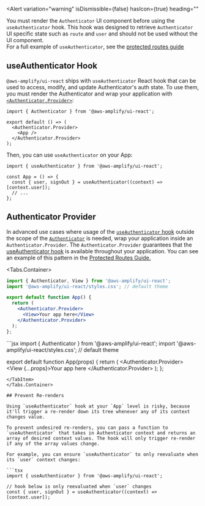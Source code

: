 
<Alert
  variation="warning"
  isDismissible={false}
  hasIcon={true}
  heading=""
  >
  You must render the `Authenticator` UI component before using the `useAuthenticator` hook. This hook was designed to retrieve `Authenticator` UI specific state such as `route` and `user` and should not be used without the UI component.
  <br/>
  For a full example of `useAuthenticator`, see the [protected routes guide](../../guides/auth-protected)
</Alert>


## useAuthenticator Hook

`@aws-amplify/ui-react` ships with `useAuthenticator` React hook that can be used to access, modify, and update Authenticator's auth state. To use them, you must render the Authenticator and wrap your application with [`<Authenticator.Provider>`](#authenticator-provider):

```tsx
import { Authenticator } from '@aws-amplify/ui-react';

export default () => (
  <Authenticator.Provider>
    <App />
  </Authenticator.Provider>
);
```

Then, you can use `useAuthenticator` on your App:

```tsx
import { useAuthenticator } from '@aws-amplify/ui-react';

const App = () => {
  const { user, signOut } = useAuthenticator((context) => [context.user]);
  // ...
};
```

## Authenticator Provider

In advanced use cases where usage of the [`useAuthenticator` hook](advanced#useauthenticator-hook) outside the scope of the [`Authenticator`](../authenticator) is needed, wrap your application inside an `Authenticator.Provider`. The `Authenticator.Provider` guarantees that the [useAuthenticator hook](advanced#useauthenticator-hook) is available throughout your application. You can see an example of this pattern in the [Protected Routes Guide.](../../guides/auth-protected)

<Tabs.Container>
<TabItem title="Create React App">
```jsx
import { Authenticator, View } from '@aws-amplify/ui-react';
import '@aws-amplify/ui-react/styles.css'; // default theme

export default function App() {
  return (
    <Authenticator.Provider>
      <View>Your app here</View>
    </Authenticator.Provider>
  );
};
```
</TabItem>
<TabItem title="Next.js" >
```jsx
import { Authenticator } from '@aws-amplify/ui-react';
import '@aws-amplify/ui-react/styles.css'; // default theme

export default function App(props) {
  return (
    <Authenticator.Provider>
      <View {...props}>Your app here</View>
    </Authenticator.Provider>
  );
};
```
</TabItem>
</Tabs.Container>

## Prevent Re-renders

Using `useAuthenticator` hook at your `App` level is risky, because it'll trigger a re-render down its tree whenever any of its context changes value.

To prevent undesired re-renders, you can pass a function to `useAuthenticator` that takes in Authenticator context and returns an array of desired context values. The hook will only trigger re-render if any of the array values change.

For example, you can ensure `useAuthenticator` to only reevaluate when its `user` context changes:

```tsx
import { useAuthenticator } from '@aws-amplify/ui-react';

// hook below is only reevaluated when `user` changes
const { user, signOut } = useAuthenticator((context) => [context.user]);
```
